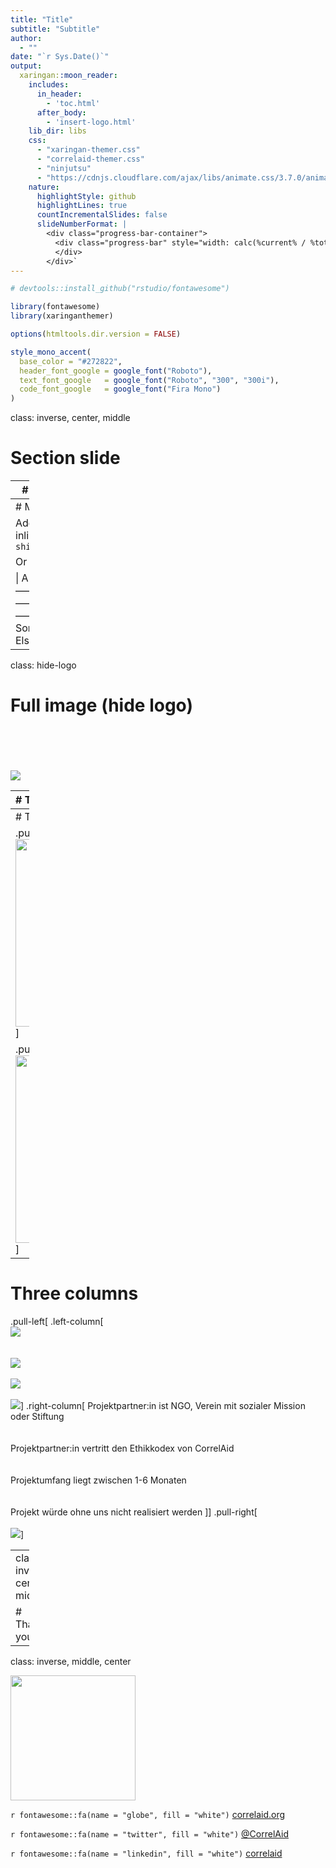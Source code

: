 ```yaml
---
title: "Title"
subtitle: "Subtitle"
author: 
  - ""
date: "`r Sys.Date()`"
output:
  xaringan::moon_reader:
    includes:
      in_header:
        - 'toc.html'
      after_body:
        - 'insert-logo.html'
    lib_dir: libs
    css:
      - "xaringan-themer.css"
      - "correlaid-themer.css"
      - "ninjutsu"
      - "https://cdnjs.cloudflare.com/ajax/libs/animate.css/3.7.0/animate.min.css"
    nature:
      highlightStyle: github
      highlightLines: true
      countIncrementalSlides: false
      slideNumberFormat: |
        <div class="progress-bar-container">
          <div class="progress-bar" style="width: calc(%current% / %total% * 100%);">
          </div>
        </div>`
---
```

```r
# devtools::install_github("rstudio/fontawesome")

library(fontawesome)
library(xaringanthemer)

options(htmltools.dir.version = FALSE)

style_mono_accent(
  base_color = "#272822",
  header_font_google = google_font("Roboto"),
  text_font_google   = google_font("Roboto", "300", "300i"),
  code_font_google   = google_font("Fira Mono")
)
```

class: inverse, center, middle

# Section slide 

---
# Only text

- Some text can be added here

- And more goes here

- You can also make parts **bold** or *italics*
  * Or indent bullets

> Write a block quote

---
# More styles

Add some inline code: `shinyApp(...)`

Or a table

| A          | B          | C          |
| :--------- | :--------: | ---------: |
| Something  | Else       | ?          |

---
class: hide-logo

# Full image (hide logo)
<br><br><br><br>
![](img/organigram.png)

---
# Two columns (image and text)

.pull-left[
<br><br>
<img src="img/datascience.png" width=800 height=300>
]

.pull-right[
- Data Science ist ein interdisziplinäres Fachgebiet mit zahlreichen Anwendungsgebieten
<br><br><br>

- Es dient der Gewinnung von Erkenntnissen aus Daten
<br><br><br>

- Zielfragestellung: Wie können wir auf Basis von Daten bessere Entscheidungen treffen?
]

---
# Two columns (image and image)

.pull-left[
<img src="img/datascience.png" width=800 height=300>
]

.pull-right[
<img src="img/datascience.png" width=800 height=300>
]

---
# Three columns

.pull-left[
.left-column[
<br>
![](img/Picture 1.png)
<br>
<br><br>
![](img/Picture 2.png)
<br>
<br>
![](img/Picture 3.png)
<br>
<br>
![](img/Picture 4.png)
]
.right-column[
Projektpartner:in ist NGO, Verein mit sozialer Mission oder Stiftung
<br>
<br><br>
Projektpartner:in vertritt den Ethikkodex von CorrelAid 
<br>
<br>
<br>
Projektumfang liegt zwischen 1-6 Monaten 
<br>
<br>
<br>
Projekt würde ohne uns nicht realisiert werden 
]
]
.pull-right[
</br></br>
![](img/work.png)
]

---
class: inverse, center, middle

# Thank you

---
class: inverse, middle, center

<img src="img/logo.png" width=200 height=200>

`r fontawesome::fa(name = "globe", fill = "white")` [correlaid.org](https://correlaid.org) 

`r fontawesome::fa(name = "twitter", fill = "white")` [@CorrelAid](https://twitter.com/correlaid?lang=en)

`r fontawesome::fa(name = "linkedin", fill = "white")` [correlaid](https://www.linkedin.com/company/correlaid/)





